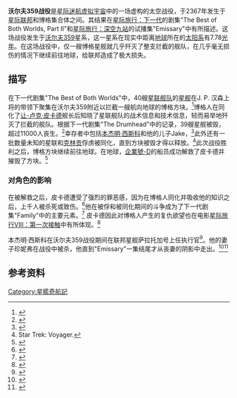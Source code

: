 {{noteTA
|G1=StarTrek
}}

'''沃尔夫359战役'''是[[星际迷航|星际迷航]][[虚拟宇宙|虚拟宇宙]]中的一场虚构的太空战役，于2367年发生于[[星际联邦|星际联邦]]和博格集合体之间。其结果在[[星际旅行：下一代|星际旅行：下一代]]的剧集"The Best of Both Worlds, Part II"和[[銀河前哨|星际旅行：深空九站]]的试播集"Emissary"中有所描述。这场战役发生于[[cmn:沃夫359|沃尔夫359]]星系，这一星系在现实中距离[[地球|地球]]所在的[[太阳系|太阳系]]有7.78[[光年|光年]]。在这场战役中，仅一艘博格星舰就几乎歼灭了整支拦截的舰队，在几乎毫无损伤的情况下继续前往地球，给联邦造成了极大损失。

== 描写 ==
在下一代剧集"The Best of Both Worlds"中，40艘[[星际舰队|星联舰队]]的[[星舰|星舰]]在J. P. 汉森上将的带领下聚集在沃尔夫359附近以拦截一艘航向地球的博格方块。<ref name="Encyc">{{Cite book|title=[[The_Star_Trek_Encyclopedia|The Star Trek Encyclopedia]]|publisher=Pocket Books|year=1999|isbn=0-671-53609-5|author=[[Michael_Okuda|Okuda, Mike]] and Denise Okuda, with Debbie Mirek}}</ref>博格人在同化了[[让-吕克·皮卡尔|让-卢克·皮卡德]]舰长后知晓了星联舰队的战术信息和技术信息，轻而易举地歼灭了拦截的舰队。根据下一代剧集"The Drumhead"中的记录，39艘星舰被毁，超过11000人丧生。<ref name="Encyc">{{Cite book|title=[[The_Star_Trek_Encyclopedia|The Star Trek Encyclopedia]]|publisher=Pocket Books|year=1999|isbn=0-671-53609-5|author=[[Michael_Okuda|Okuda, Mike]] and Denise Okuda, with Debbie Mirek}}</ref>幸存者中包括[[本杰明·西斯科|本杰明·西斯科]]和他的儿子Jake，<ref name="Encyc">{{Cite book|title=[[The_Star_Trek_Encyclopedia|The Star Trek Encyclopedia]]|publisher=Pocket Books|year=1999|isbn=0-671-53609-5|author=[[Michael_Okuda|Okuda, Mike]] and Denise Okuda, with Debbie Mirek}}</ref>此外还有一批数量未知的星联和[[克林贡|克林贡]]俘虏被同化，直到方块被毁才得以释放。<ref>Star Trek: Voyager. </ref>此次战役胜利之后，博格方块继续前往地球。在地球，[[聯邦星艦企業號_(NCC-1701-D)|企業號-D]]的船员成功解救了皮卡德并摧毁了方块。<ref name="Encyc">{{Cite book|title=[[The_Star_Trek_Encyclopedia|The Star Trek Encyclopedia]]|publisher=Pocket Books|year=1999|isbn=0-671-53609-5|author=[[Michael_Okuda|Okuda, Mike]] and Denise Okuda, with Debbie Mirek}}</ref>

=== 对角色的影响 ===
在被解救之后，皮卡德遭受了强烈的罪恶感，因为在博格人同化并吸收他的知识之后，上千人被杀死或致伤。<ref name="Encyc">{{Cite book|title=[[The_Star_Trek_Encyclopedia|The Star Trek Encyclopedia]]|publisher=Pocket Books|year=1999|isbn=0-671-53609-5|author=[[Michael_Okuda|Okuda, Mike]] and Denise Okuda, with Debbie Mirek}}</ref>他在被俘和被同化期间的斗争成为了下一代剧集"Family"中的主要元素。<ref name="tngcompanion">{{Cite book|title=Star Trek: The Next Generation Companion|publisher=Pocket Books|year=2003|isbn=0-7434-5798-6|author=Nemeck, Larry}}</ref> 皮卡德因此对博格人产生的复仇欲望也在电影[[星际旅行VIII：第一次接触|星际旅行VIII：第一次接触]]中有所体现。<ref name="Encyc">{{Cite book|title=[[The_Star_Trek_Encyclopedia|The Star Trek Encyclopedia]]|publisher=Pocket Books|year=1999|isbn=0-671-53609-5|author=[[Michael_Okuda|Okuda, Mike]] and Denise Okuda, with Debbie Mirek}}</ref>

本杰明·西斯科在沃尔夫359战役期间在联邦星舰萨拉托加号上任执行官<ref name="Encyc">{{Cite book|title=[[The_Star_Trek_Encyclopedia|The Star Trek Encyclopedia]]|publisher=Pocket Books|year=1999|isbn=0-671-53609-5|author=[[Michael_Okuda|Okuda, Mike]] and Denise Okuda, with Debbie Mirek}}</ref>。他的妻子珍妮弗在战役中被杀，他直到"Emissary"一集结尾才从丧妻的阴影中走出。<ref name="ds9com">{{Cite book|title=[[Star_Trek:_Deep_Space_Nine_Companion|Star Trek: Deep Space Nine Companion]]|last=Erdmann|first=Terry J.|date=2000-08-01|isbn=0-671-50106-2|author2=Paula M. Block}}</ref><ref>{{Cite book|url=http://books.google.com/books?id=pHPHzlwYiHYC|title=The Science Fiction and Fantasy Readers' Advisory|year=2002|isbn=0-8389-0831-4|pages=106|author=Derek M. Buker}}</ref>

== 参考资料 ==
{{Reflist}}

[[Category:星艦奇航記|Category:星艦奇航記]]